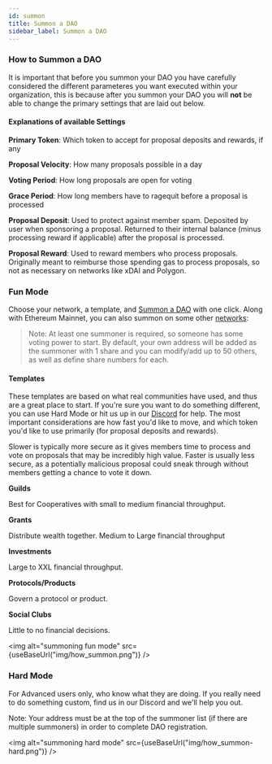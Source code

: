 ```yaml
---
id: summon
title: Summon a DAO
sidebar_label: Summon a DAO
---
```



### How to Summon a DAO

It is important that before you summon your DAO you have carefully considered the different parameteres you want executed within your organization, this is because after you summon your DAO you will **not** be able to change the primary settings that are laid out below.

#### Explanations of available Settings

**Primary Token**: Which token to accept for proposal deposits and rewards, if any

**Proposal Velocity**: How many proposals possible in a day

**Voting Period**: How long proposals are open for voting

**Grace Period**: How long members have to ragequit before a proposal is processed

**Proposal Deposit**: Used to protect against member spam. Deposited by user when sponsoring a proposal. Returned to their internal balance (minus processing reward if applicable) after the proposal is processed.

**Proposal Reward**: Used to reward members who process proposals. Originally meant to reimburse those spending gas to process proposals, so not as necessary on networks like xDAI and Polygon.

### Fun Mode

Choose your network, a template, and [Summon a DAO](https://app.daohaus.club/summon) with one click. Along with Ethereum Mainnet, you can also summon on some other [networks](networks):

> Note: At least one summoner is required, so someone has some voting power to start. By default, your own address will be added as the summoner with 1 share and you can modify/add up to 50 others, as well as define share numbers for each.

#### Templates

These templates are based on what real communities have used, and thus are a great place to start. If you're sure you want to do something different, you can use Hard Mode or hit us up in our [Discord](https://discord.gg/daohaus) for help.
The most important considerations are how fast you'd like to move, and which token you'd like to use primarily (for proposal deposits and rewards). 

Slower is typically more secure as it gives members time to process and vote on proposals that may be incredibly high value. Faster is usually less secure, as a potentially malicious proposal could sneak through without members getting a chance to vote it down.

**Guilds**

Best for Cooperatives with small to medium financial throughput.

**Grants**

Distribute wealth together. Medium to Large financial throughput

**Investments**

Large to XXL financial throughput.

**Protocols/Products**

Govern a protocol or product.

**Social Clubs**

Little to no financial decisions.

<img alt="summoning fun mode" src={useBaseUrl("img/how_summon.png")} />


### Hard Mode

For Advanced users only, who know what they are doing. If you really need to do something custom, find us in our Discord and we'll help you out.

Note: Your address must be at the top of the summoner list (if there are multiple summoners) in order to complete DAO registration.

<img alt="summoning hard mode" src={useBaseUrl("img/how_summon-hard.png")} />
